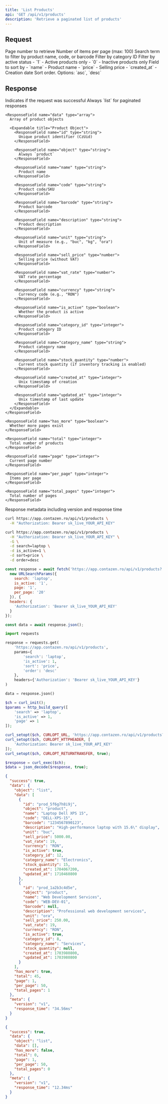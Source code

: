 ```yaml
---
title: 'List Products'
api: 'GET /api/v1/products'
description: 'Retrieve a paginated list of products'
---
```


## Request

<ParamField query="page" type="integer" default="1">
  Page number to retrieve
</ParamField>

<ParamField query="per_page" type="integer" default="50">
  Number of items per page (max: 100)
</ParamField>

<ParamField query="search" type="string">
  Search term to filter by product name, code, or barcode
</ParamField>

<ParamField query="category_id" type="integer">
  Filter by category ID
</ParamField>

<ParamField query="is_active" type="integer">
  Filter by active status
  - `1` - Active products only
  - `0` - Inactive products only
</ParamField>

<ParamField query="sort" type="string" default="name">
  Field to sort by
  - `name` - Product name
  - `price` - Selling price
  - `created_at` - Creation date
</ParamField>

<ParamField query="order" type="string" default="asc">
  Sort order. Options: `asc`, `desc`
</ParamField>

## Response

<ResponseField name="success" type="boolean">
  Indicates if the request was successful
</ResponseField>

<ResponseField name="data" type="object">
  <Expandable title="Properties">
    <ResponseField name="object" type="string">
      Always `list` for paginated responses
    </ResponseField>
    
    <ResponseField name="data" type="array">
      Array of product objects
      
      <Expandable title="Product Object">
        <ResponseField name="id" type="string">
          Unique product identifier (CzUid)
        </ResponseField>
        
        <ResponseField name="object" type="string">
          Always `product`
        </ResponseField>
        
        <ResponseField name="name" type="string">
          Product name
        </ResponseField>
        
        <ResponseField name="code" type="string">
          Product code/SKU
        </ResponseField>
        
        <ResponseField name="barcode" type="string">
          Product barcode
        </ResponseField>
        
        <ResponseField name="description" type="string">
          Product description
        </ResponseField>
        
        <ResponseField name="unit" type="string">
          Unit of measure (e.g., "buc", "kg", "ora")
        </ResponseField>
        
        <ResponseField name="sell_price" type="number">
          Selling price (without VAT)
        </ResponseField>
        
        <ResponseField name="vat_rate" type="number">
          VAT rate percentage
        </ResponseField>
        
        <ResponseField name="currency" type="string">
          Currency code (e.g., "RON")
        </ResponseField>
        
        <ResponseField name="is_active" type="boolean">
          Whether the product is active
        </ResponseField>
        
        <ResponseField name="category_id" type="integer">
          Product category ID
        </ResponseField>
        
        <ResponseField name="category_name" type="string">
          Product category name
        </ResponseField>
        
        <ResponseField name="stock_quantity" type="number">
          Current stock quantity (if inventory tracking is enabled)
        </ResponseField>
        
        <ResponseField name="created_at" type="integer">
          Unix timestamp of creation
        </ResponseField>
        
        <ResponseField name="updated_at" type="integer">
          Unix timestamp of last update
        </ResponseField>
      </Expandable>
    </ResponseField>
    
    <ResponseField name="has_more" type="boolean">
      Whether more pages exist
    </ResponseField>
    
    <ResponseField name="total" type="integer">
      Total number of products
    </ResponseField>
    
    <ResponseField name="page" type="integer">
      Current page number
    </ResponseField>
    
    <ResponseField name="per_page" type="integer">
      Items per page
    </ResponseField>
    
    <ResponseField name="total_pages" type="integer">
      Total number of pages
    </ResponseField>
  </Expandable>
</ResponseField>

<ResponseField name="meta" type="object">
  Response metadata including version and response time
</ResponseField>

<RequestExample>

```bash cURL
curl https://app.contazen.ro/api/v1/products \
  -H "Authorization: Bearer sk_live_YOUR_API_KEY"
```

```bash cURL with Filters
curl https://app.contazen.ro/api/v1/products \
  -H "Authorization: Bearer sk_live_YOUR_API_KEY" \
  -G \
  -d search=laptop \
  -d is_active=1 \
  -d sort=price \
  -d order=desc
```

```javascript Node.js
const response = await fetch('https://app.contazen.ro/api/v1/products?' + 
  new URLSearchParams({
    search: 'laptop',
    is_active: '1',
    page: '1',
    per_page: '20'
  }), {
  headers: {
    'Authorization': 'Bearer sk_live_YOUR_API_KEY'
  }
});

const data = await response.json();
```

```python Python
import requests

response = requests.get(
    'https://app.contazen.ro/api/v1/products',
    params={
        'search': 'laptop',
        'is_active': 1,
        'sort': 'price',
        'order': 'desc'
    },
    headers={'Authorization': 'Bearer sk_live_YOUR_API_KEY'}
)

data = response.json()
```

```php PHP
$ch = curl_init();
$params = http_build_query([
    'search' => 'laptop',
    'is_active' => 1,
    'page' => 1
]);

curl_setopt($ch, CURLOPT_URL, 'https://app.contazen.ro/api/v1/products?' . $params);
curl_setopt($ch, CURLOPT_HTTPHEADER, [
    'Authorization: Bearer sk_live_YOUR_API_KEY'
]);
curl_setopt($ch, CURLOPT_RETURNTRANSFER, true);

$response = curl_exec($ch);
$data = json_decode($response, true);
```

</RequestExample>

<ResponseExample>

```json Success Response
{
  "success": true,
  "data": {
    "object": "list",
    "data": [
      {
        "id": "prod_5f6g7h8i9j",
        "object": "product",
        "name": "Laptop Dell XPS 15",
        "code": "DELL-XPS-15",
        "barcode": "1234567890123",
        "description": "High-performance laptop with 15.6\" display",
        "unit": "buc",
        "sell_price": 5000.00,
        "vat_rate": 19,
        "currency": "RON",
        "is_active": true,
        "category_id": 12,
        "category_name": "Electronics",
        "stock_quantity": 15,
        "created_at": 1704067200,
        "updated_at": 1710460800
      },
      {
        "id": "prod_1a2b3c4d5e",
        "object": "product",
        "name": "Web Development Services",
        "code": "WEB-DEV-01",
        "barcode": null,
        "description": "Professional web development services",
        "unit": "ora",
        "sell_price": 250.00,
        "vat_rate": 19,
        "currency": "RON",
        "is_active": true,
        "category_id": 8,
        "category_name": "Services",
        "stock_quantity": null,
        "created_at": 1703980800,
        "updated_at": 1703980800
      }
    ],
    "has_more": true,
    "total": 45,
    "page": 1,
    "per_page": 50,
    "total_pages": 1
  },
  "meta": {
    "version": "v1",
    "response_time": "34.56ms"
  }
}
```

```json Empty Response
{
  "success": true,
  "data": {
    "object": "list",
    "data": [],
    "has_more": false,
    "total": 0,
    "page": 1,
    "per_page": 50,
    "total_pages": 0
  },
  "meta": {
    "version": "v1",
    "response_time": "12.34ms"
  }
}
```

</ResponseExample>